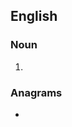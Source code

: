 {{also|spīdes|spīdēs}}
==English==

===Noun===
{{head|en|noun plural form}}

# {{plural of|spide|lang=en}}

===Anagrams===
* {{anagrams|en|a=deipss|pissed|sepsid}}